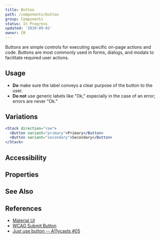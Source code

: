 ```yaml
---
title: Button
path: /components/button
group: Components
status: In Progress
updated: '2019-09-01'
owner: CM
---
```


Buttons are simple controls for executing specific on-page actions and code. Buttons are most commonly used in forms, dialogs, and modals to facilitate required user actions.

## Usage

- **Do** make sure the label conveys a clear purpose of the button to the user.
- **Do not** use generic labels like "Ok," especially in the case of an error; errors are never "Ok."

## Variations

```jsx live=true
<Stack direction="row">
  <Button variant="primary">Primary</Button>
  <Button variant="secondary">Secondary</Button>
</Stack>
```

## Accessibility

## Properties

## See Also

## References

- [Material UI](https://material.io/components/buttons/)
- [WCAG Submit Button](https://www.w3.org/WAI/WCAG21/Techniques/general/G80)
- [Just use button -- A11ycasts #05](https://www.youtube.com/watch?v=CZGqnp06DnI)
